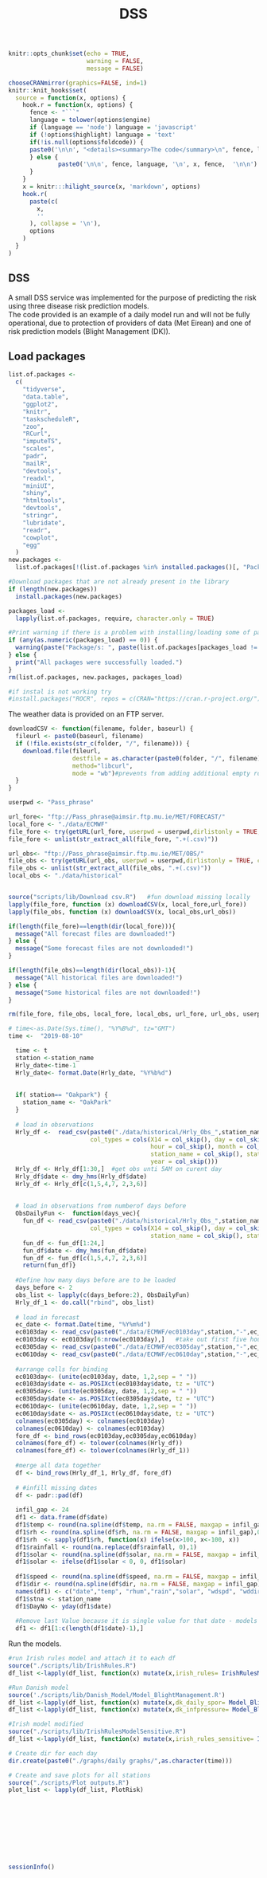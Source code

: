 % DSS 

```r
knitr::opts_chunk$set(echo = TRUE,
                      warning = FALSE,
                      message = FALSE)

chooseCRANmirror(graphics=FALSE, ind=1)
knitr::knit_hooks$set(
  source = function(x, options) {
    hook.r = function(x, options) {
      fence <- "```"
      language = tolower(options$engine)
      if (language == 'node') language = 'javascript'
      if (!options$highlight) language = 'text'
      if(!is.null(options$foldcode)) {
      paste0('\n\n', "<details><summary>The code</summary>\n", fence, language, '\n', x, fence,  '\n\n', "</details>\n")
      } else {
              paste0('\n\n', fence, language, '\n', x, fence,  '\n\n')
      }
    }
    x = knitr:::hilight_source(x, 'markdown', options)
    hook.r(
      paste(c(
        x, 
        ''
      ), collapse = '\n'), 
      options
    )
  }
)

```

## DSS

A small DSS service was implemented for the purpose of predicting the risk using three disease risk prediction models.  
The code provided is an example of a daily model run and will not be fully operational, due to protection of providers of data (Met Eirean) and one of risk prediction models (Blight Management (DK)).  

## Load packages
```r
list.of.packages <-
  c(
    "tidyverse",
    "data.table",
    "ggplot2",
    "knitr",
    "taskscheduleR",
    "zoo",
    "RCurl",
    "imputeTS",
    "scales",
    "padr",
    "mailR",
    "devtools",
    "readxl",
    "miniUI",
    "shiny",
    "htmltools",
    "devtools",
    "stringr",
    "lubridate",
    "readr",
    "cowplot",
    "egg"
  )
new.packages <-
  list.of.packages[!(list.of.packages %in% installed.packages()[, "Package"])]

#Download packages that are not already present in the library
if (length(new.packages))
  install.packages(new.packages)

packages_load <-
  lapply(list.of.packages, require, character.only = TRUE)

#Print warning if there is a problem with installing/loading some of packages
if (any(as.numeric(packages_load) == 0)) {
  warning(paste("Package/s: ", paste(list.of.packages[packages_load != TRUE], sep = ", "), "not loaded!"))
} else {
  print("All packages were successfully loaded.")
}
rm(list.of.packages, new.packages, packages_load)

#if instal is not working try 
#install.packages("ROCR", repos = c(CRAN="https://cran.r-project.org/"))
```
  
  The weather data is provided on an FTP server. 
  
```r

downloadCSV <- function(filename, folder, baseurl) {
  fileurl <- paste0(baseurl, filename)
  if (!file.exists(str_c(folder, "/", filename))) {
    download.file(fileurl, 
                  destfile = as.character(paste0(folder, "/", filename)),
                  method="libcurl", 
                  mode = "wb")#prevents from adding additional empty rows 
  }
}

userpwd <- "Pass_phrase"

url_fore<- "ftp://Pass_phrase@aimsir.ftp.mu.ie/MET/FORECAST/"
local_fore <- "./data/ECMWF"
file_fore <- try(getURL(url_fore, userpwd = userpwd,dirlistonly = TRUE, crlf=TRUE ))
file_fore <- unlist(str_extract_all(file_fore, ".+(.csv)"))

url_obs<- "ftp://Pass_phrase@aimsir.ftp.mu.ie/MET/OBS/"
file_obs <- try(getURL(url_obs, userpwd = userpwd,dirlistonly = TRUE, crlf=TRUE ))
file_obs <- unlist(str_extract_all(file_obs, ".+(.csv)"))
local_obs <- "./data/historical"


source("scripts/lib/Download csv.R")   #fun download missing locally
lapply(file_fore, function (x) downloadCSV(x, local_fore,url_fore))
lapply(file_obs, function (x) downloadCSV(x, local_obs,url_obs))

if(length(file_fore)==length(dir(local_fore))){
  message("All forecast files are downloaded!")
} else {
  message("Some forecast files are not downloaded!")
}

if(length(file_obs)==length(dir(local_obs))-1){
  message("All historical files are downloaded!")
} else {
  message("Some historical files are not downloaded!")
}

rm(file_fore, file_obs, local_fore, local_obs, url_fore, url_obs, userpwd, downloadCSV)

```
  
  
  
```r
# time<-as.Date(Sys.time(), "%Y%B%d", tz="GMT")
time <-  "2019-08-10"
```
  
  
  
```r
  time <- t
  station <-station_name
  Hrly_date<-time-1
  Hrly_date<- format.Date(Hrly_date, "%Y%b%d")
  
  
  if( station== "Oakpark") {
    station_name <- "OakPark"
  }
  
  # load in observations
  Hrly_df <-  read_csv(paste0("./data/historical/Hrly_Obs_",station_name,"_",Hrly_date,".csv"),
                       col_types = cols(X14 = col_skip(), day = col_skip(),
                                        hour = col_skip(), month = col_skip(), 
                                        station_name = col_skip(), station_no = col_skip(), 
                                        year = col_skip()))
  Hrly_df <- Hrly_df[1:30,]  #get obs unti 5AM on curent day
  Hrly_df$date <- dmy_hms(Hrly_df$date)
  Hrly_df <- Hrly_df[c(1,5,4,7, 2,3,6)]
  
  
  # load in observations from numberof days before
  ObsDailyFun <-  function(days_vec){
    fun_df <- read_csv(paste0("./data/historical/Hrly_Obs_",station_name,"_",format.Date(time-days_vec, "%Y%b%d"),".csv"),
                       col_types = cols(X14 = col_skip(), day = col_skip(),hour = col_skip(), month = col_skip(), 
                                        station_name = col_skip(), station_no = col_skip(), year = col_skip()))
    fun_df <- fun_df[1:24,] 
    fun_df$date <- dmy_hms(fun_df$date)
    fun_df <- fun_df[c(1,5,4,7, 2,3,6)]
    return(fun_df)}
  
  #Define how many days before are to be loaded
  days_before <- 2
  obs_list <- lapply(c(days_before:2), ObsDailyFun)
  Hrly_df_1 <- do.call("rbind", obs_list)
  
  # load in forecast
  ec_date <- format.Date(time, "%Y%m%d")
  ec0103day <- read_csv(paste0("./data/ECMWF/ec0103day",station,"-",ec_date,"00.csv"),skip = 13)
  ec0103day <- ec0103day[6:nrow(ec0103day),]   #take out first five hours of forecast
  ec0305day <- read_csv(paste0("./data/ECMWF/ec0305day",station,"-",ec_date,"00.csv"), skip = 42)
  ec0610day <- read_csv(paste0("./data/ECMWF/ec0610day",station,"-",ec_date,"00.csv"),skip = 32)
  
  #arrange colls for binding
  ec0103day<- (unite(ec0103day, date, 1,2,sep = " ")) 
  ec0103day$date <- as.POSIXct(ec0103day$date, tz = "UTC")
  ec0305day<- (unite(ec0305day, date, 1,2,sep = " ")) 
  ec0305day$date <- as.POSIXct(ec0305day$date, tz = "UTC")
  ec0610day<- (unite(ec0610day, date, 1,2,sep = " ")) 
  ec0610day$date <- as.POSIXct(ec0610day$date, tz = "UTC")
  colnames(ec0305day) <- colnames(ec0103day)
  colnames(ec0610day) <- colnames(ec0103day)
  fore_df <- bind_rows(ec0103day,ec0305day,ec0610day)
  colnames(fore_df) <- tolower(colnames(Hrly_df))
  colnames(fore_df) <- tolower(colnames(Hrly_df_1))
  
  #merge all data together
  df <- bind_rows(Hrly_df_1, Hrly_df, fore_df) 
  
  # #infill missing dates
  df <- padr::pad(df)
  
  infil_gap <- 24
  df1 <- data.frame(df$date)
  df1$temp <- round(na.spline(df$temp, na.rm = FALSE, maxgap = infil_gap),1)
  df1$rh <- round(na.spline(df$rh, na.rm = FALSE, maxgap = infil_gap),0)
  df1$rh  <- sapply(df1$rh, function(x) ifelse(x>100, x<-100, x))
  df1$rainfall <- round(na.replace(df$rainfall, 0),1)
  df1$solar <- round(na.spline(df$solar, na.rm = FALSE, maxgap = infil_gap),1)
  df1$solar <- ifelse(df1$solar < 0, 0, df1$solar)
  
  df1$speed <- round(na.spline(df$speed, na.rm = FALSE, maxgap = infil_gap),0)
  df1$dir <- round(na.spline(df$dir, na.rm = FALSE, maxgap = infil_gap),0)
  names(df1) <- c("date","temp", "rhum","rain","solar", "wdspd", "wddir")
  df1$stna <- station_name
  df1$DayNo <- yday(df1$date)
  
  #Remove last Value because it is single value for that date - models cant run
  df1 <- df1[1:c(length(df1$date)-1),]

```
  
  Run the models. 
  
```r
#run Irish rules model and attach it to each df
source("./scripts/lib/IrishRules.R")
df_list <-lapply(df_list, function(x) mutate(x,irish_rules= IrishRulesModel(x)))

#Run Danish model 
source('./scripts/lib/Danish_Model/Model_BlightManagement.R')
df_list <-lapply(df_list, function(x) mutate(x,dk_daily_spor= Model_BlightManagement(x)[[1]]))
df_list <-lapply(df_list, function(x) mutate(x,dk_infpressure= Model_BlightManagement(x)[[2]]))

#Irish model modified
source("./scripts/lib/IrishRulesModelSensitive.R")
df_list <-lapply(df_list, function(x) mutate(x,irish_rules_sensitive= IrishRulesModelSensitive(x)))

```
  
  
  
```r
# Create dir for each day
dir.create(paste0("./graphs/daily graphs/",as.character(time)))

# Create and save plots for all stations
source("./scripts/Plot outputs.R")
plot_list <- lapply(df_list, PlotRisk)

```
  
  
  
```r

```
  
  
  
```r

```
  
  
  
```r

```
  
  
  
```r

```
  
  
  
```r

```
  
  
  
```r

```
  
  
  
```r

```
  
  
  
```r

```
  
  
  
```r

```


  
```r
sessionInfo()
```
  





























